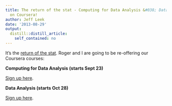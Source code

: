 ```yaml
---
title: The return of the stat - Computing for Data Analysis &#038; Data Analysis back
  on Coursera!
author: Jeff Leek
date: '2013-08-29'
output:
  distill::distill_article:
    self_contained: no
---
```


It's the [return of the stat](http://www.tubechop.com/watch/1390349). Roger and I are going to be re-offering our Coursera courses:

**Computing for Data Analysis (starts Sept 23)**



[Sign up here](https://www.coursera.org/course/compdata).

**Data Analysis (starts Oct 28)**



[Sign up here](https://www.coursera.org/course/dataanalysis).
